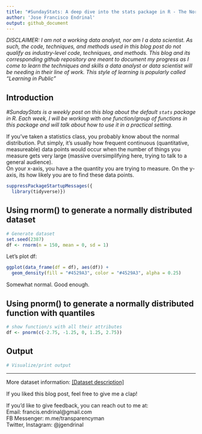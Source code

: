 ```yaml
---
title: "#SundayStats: A deep dive into the stats package in R - The Normal Distribution"
author: 'Jose Francisco Endrinal'
output: github_document
---
```


*DISCLAIMER: I am not a working data analyst, nor am I a data scientist. As such, the code, techniques, and methods used in this blog post do not qualify as industry-level code, techniques, and methods. This blog and its corresponding github repository are meant to document my progress as I come to learn the techniques and skills a data analyst or data scientist will be needing in their line of work. This style of learning is popularly called "Learning in Public"*

## Introduction

*\#SundayStats is a weekly post on this blog about the default `stats` package in R. Each week, I will be working with one function/group of functions in this package and will talk about how to use it in a practical setting.*  

If you've taken a statistics class, you probably know about the normal distribution. Put simply, it's usually how frequent continuous (quantitative, measureable) data points would occur when the number of things you measure gets very large (massive oversimplifying here, trying to talk to a general audience).  
On your x-axis, you have a the quantity you are trying to measure. On the y-axis, its how likely you are to find these data points.  

```r
suppressPackageStartupMessages({
  library(tidyverse)})
```


## Using rnorm() to generate a normally distributed dataset

```r
# Generate dataset
set.seed(2387)
df <- rnorm(n = 150, mean = 0, sd = 1)
```

Let's plot df:  

```r
ggplot(data_frame(df = df), aes(df)) + 
  geom_density(fill = "#4529A3", color = "#4529A3", alpha = 0.25)
```

Somewhat normal. Good enough.  

## Using pnorm() to generate a normally distributed function with quantiles

```r
# show function/s with all their attributes
df <- pnorm(c(-2.75, -1.25, 0, 1.25, 2.75))
```

## Output

```r
# Visualize/print output
```

***
More dataset information: [[Dataset description]](link to website)  

If you liked this blog post, feel free to give me a clap!  

If you'd like to give feedback, you can reach out to me at:  
Email: francis.endrinal@gmail.com  
FB Messenger: m.me/transparencyman  
Twitter, Instagram: @jgendrinal
